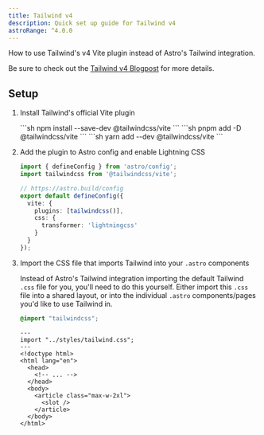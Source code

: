 ```yaml
---
title: Tailwind v4
description: Quick set up guide for Tailwind v4
astroRange: ^4.0.0
---
```


How to use Tailwind's v4 Vite plugin instead of Astro's Tailwind integration.

Be sure to check out the [Tailwind v4 Blogpost](https://tailwindcss.com/blog/tailwindcss-v4-alpha) for more details.

## Setup

<Steps>

1. Install Tailwind's official Vite plugin

    <Tabs>
        <TabItem label="npm">
            ```sh
            npm install --save-dev @tailwindcss/vite
            ```
        </TabItem>
        <TabItem label="pnpm">
            ```sh
            pnpm add -D @tailwindcss/vite
            ```
        </TabItem>
        <TabItem label="yarn">
            ```sh
            yarn add --dev @tailwindcss/vite
            ```
        </TabItem>
    </Tabs>

2. Add the plugin to Astro config and enable Lightning CSS

    ```ts title="astro.config.mjs" {tailwindcss()} ins={2} ins={7-10}
    import { defineConfig } from 'astro/config';
    import tailwindcss from '@tailwindcss/vite';

    // https://astro.build/config
    export default defineConfig({
      vite: {
        plugins: [tailwindcss()],
        css: {
          transformer: 'lightningcss'
        }
      }
    });
    ```

3. Import the CSS file that imports Tailwind into your `.astro` components

    Instead of Astro's Tailwind integration importing the default Tailwind `.css` file for you, you'll need to do this yourself. Either import this `.css` file into a shared layout, or into the individual `.astro` components/pages you'd like to use Tailwind in.

    ```css title="src/styles/tailwind.css"
    @import "tailwindcss";
    ```

    ```astro title="src/layouts/Layout.astro" ins={2} "class="max-w-2xl""
    ---
    import "../styles/tailwind.css";
    ---
    <!doctype html>
    <html lang="en">
      <head>
        <!-- ... -->
      </head>
      <body>
        <article class="max-w-2xl">
          <slot />
        </article>
      </body>
    </html>
    ```

</Steps>
